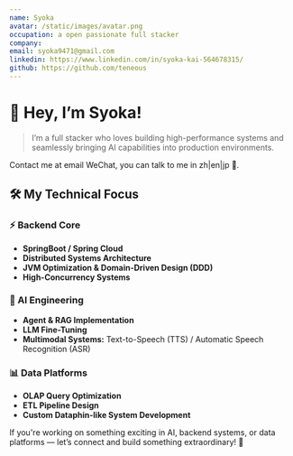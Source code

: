 ```yaml
---
name: Syoka
avatar: /static/images/avatar.png
occupation: a open passionate full stacker
company:
email: syoka9471@gmail.com
linkedin: https://www.linkedin.com/in/syoka-kai-564678315/
github: https://github.com/teneous
---
```


# 👋 Hey, I’m Syoka!

   > I’m a full stacker who loves building high-performance systems and seamlessly bringing AI capabilities into production environments.

   Contact me at email WeChat, you can talk to me in zh|en|jp 👀.

   ## 🛠️ My Technical Focus

   ### ⚡ Backend Core
   - **SpringBoot / Spring Cloud**
   - **Distributed Systems Architecture**
   - **JVM Optimization & Domain-Driven Design (DDD)**
   - **High-Concurrency Systems**

   ### 🧠 AI Engineering
   - **Agent & RAG Implementation**
   - **LLM Fine-Tuning**
   - **Multimodal Systems:** Text-to-Speech (TTS) / Automatic Speech Recognition (ASR)

   ### 📊 Data Platforms
   - **OLAP Query Optimization**
   - **ETL Pipeline Design**
   - **Custom Dataphin-like System Development**

   If you're working on something exciting in AI, backend systems, or data platforms — let’s connect and build something extraordinary! 🚀
   ```
